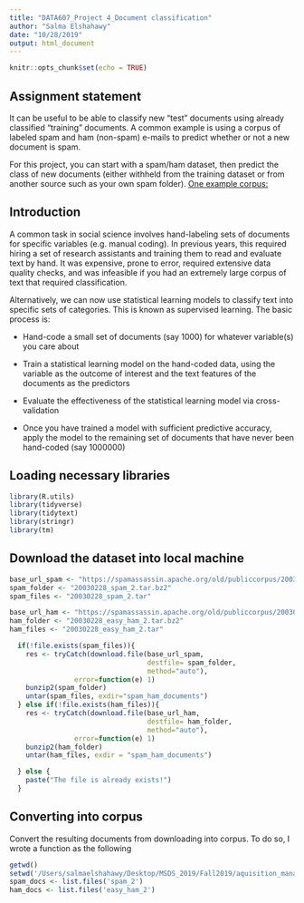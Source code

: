 ```yaml
---
title: "DATA607_Project 4_Document classification"
author: "Salma Elshahawy"
date: "10/28/2019"
output: html_document
---
```


```r
knitr::opts_chunk$set(echo = TRUE)
```

## Assignment statement

It can be useful to be able to classify new "test" documents using already classified "training" documents.  A common example is using a corpus of labeled spam and ham (non-spam) e-mails to predict whether or not a new document is spam.  

For this project, you can start with a spam/ham dataset, then predict the class of new documents (either withheld from the training dataset or from another source such as your own spam folder). [One example corpus:](https://spamassassin.apache.org/old/publiccorpus/)

## Introduction 

A common task in social science involves hand-labeling sets of documents for specific variables (e.g. manual coding). In previous years, this required hiring a set of research assistants and training them to read and evaluate text by hand. It was expensive, prone to error, required extensive data quality checks, and was infeasible if you had an extremely large corpus of text that required classification.

Alternatively, we can now use statistical learning models to classify text into specific sets of categories. This is known as supervised learning. The basic process is:

+ Hand-code a small set of documents (say 1000) for whatever variable(s) you care about

+ Train a statistical learning model on the hand-coded data, using the variable as the outcome of interest and the text features of the documents as the predictors

+ Evaluate the effectiveness of the statistical learning model via cross-validation

+ Once you have trained a model with sufficient predictive accuracy, apply the model to the remaining set of documents that have never been hand-coded (say 1000000)

## Loading necessary libraries

```r
library(R.utils)
library(tidyverse)
library(tidytext)
library(stringr)
library(tm)
```

## Download the dataset into local machine

```r
base_url_spam <- "https://spamassassin.apache.org/old/publiccorpus/20030228_spam_2.tar.bz2"
spam_folder <- "20030228_spam_2.tar.bz2"
spam_files <- "20030228_spam_2.tar"

base_url_ham <- "https://spamassassin.apache.org/old/publiccorpus/20030228_easy_ham_2.tar.bz2"
ham_folder <- "20030228_easy_ham_2.tar.bz2"
ham_files <- "20030228_easy_ham_2.tar"

  if(!file.exists(spam_files)){
    res <- tryCatch(download.file(base_url_spam,
                                  destfile= spam_folder,
                                  method="auto"),
                error=function(e) 1)
    bunzip2(spam_folder)
    untar(spam_files, exdir="spam_ham_documents")
  } else if(!file.exists(ham_files)){
    res <- tryCatch(download.file(base_url_ham,
                                  destfile= ham_folder,
                                  method="auto"),
                error=function(e) 1)
    bunzip2(ham_folder)
    untar(ham_files, exdir = "spam_ham_documents")

  } else {
    paste("The file is already exists!")
  }
```

## Converting into corpus

Convert the resulting documents from downloading into corpus. To do so, I wrote a function as the following 

```r
getwd()
setwd('/Users/salmaelshahawy/Desktop/MSDS_2019/Fall2019/aquisition_management_607/week_10/spam_ham_documents')
spam_docs <- list.files('spam_2')
ham_docs <- list.files('easy_ham_2')
```









